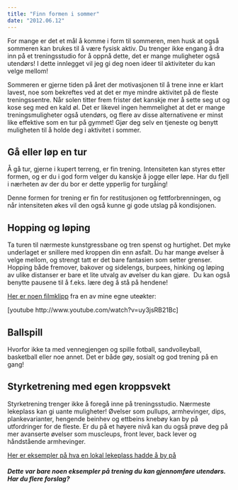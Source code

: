 ```yaml
---
title: "Finn formen i sommer"
date: "2012.06.12"
---
```


For mange er det et mål å komme i form til sommeren, men husk at også sommeren kan brukes til å være fysisk aktiv. Du trenger ikke engang å dra inn på et treningsstudio for å oppnå dette, det er mange muligheter også utendørs! I dette innlegget vil jeg gi deg noen ideer til aktiviteter du kan velge mellom!

Sommeren er gjerne tiden på året der motivasjonen til å trene inne er klart lavest, noe som bekreftes ved at det er mye mindre aktivitet på de fleste treningssentre. Når solen titter frem frister det kanskje mer å sette seg ut og kose seg med en kald øl. Det er likevel ingen hemmelighet at det er mange treningsmuligheter også utendørs, og flere av disse alternativene er minst like effektive som en tur på gymmet! Gjør deg selv en tjeneste og benytt muligheten til å holde deg i aktivitet i sommer.

## Gå eller løp en tur

Å gå tur, gjerne i kupert terreng, er fin trening. Intensiteten kan styres etter formen, og er du i god form velger du kanskje å jogge eller løpe. Har du fjell i nærheten av der du bor er dette ypperlig for turgåing!

Denne formen for trening er fin for restitusjonen og fettforbrenningen, og når intensiteten økes vil den også kunne gi gode utslag på kondisjonen.

## Hopping og løping

Ta turen til nærmeste kunstgressbane og tren spenst og hurtighet. Det myke underlaget er snillere med kroppen din enn asfalt. Du har mange øvelser å velge mellom, og strengt tatt er det bare fantasien som setter grenser. Hopping både fremover, bakover og sidelengs, burpees, hinking og løping av ulike distanser er bare et lite utvalg av øvelser du kan gjøre.  Du kan også benytte pausene til å f.eks. lære deg å stå på hendene!

[Her er noen filmklipp](http://www.youtube.com/watch?v=uy3jsRB21Bc) fra en av mine egne uteøkter:

\[youtube http://www.youtube.com/watch?v=uy3jsRB21Bc\]

## Ballspill

Hvorfor ikke ta med vennegjengen og spille fotball, sandvolleyball, basketball eller noe annet. Det er både gøy, sosialt og god trening på en gang!

## Styrketrening med egen kroppsvekt

Styrketrening trenger ikke å foregå inne på treningsstudio. Nærmeste lekeplass kan gi uante muligheter! Øvelser som pullups, armhevinger, dips, plankevarianter, hengende beinhev og ettbeins knebøy kan by på utfordringer for de fleste. Er du på et høyere nivå kan du også prøve deg på mer avanserte øvelser som muscleups, front lever, back lever og håndstående armhevinger.

[Her er eksempler på hva en lokal lekeplass hadde å by på](http://www.youtube.com/watch?v=a4I07K6siIE)

##### Dette var bare noen eksempler på trening du kan gjennomføre utendørs. Har du flere forslag?
